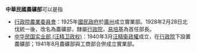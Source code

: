 '''中華民國農礦部'''可以是指
*[[行政院農業委員會|行政院農業委員會]]：1925年[[國民政府|國民政府]]於[[廣州|廣州]]成立實業部。1928年2月28日北伐統一後，改名為農礦部，隸屬[[行政院|行政院]]，[[易培基|易培基]]為首任部長。
*[[中华民国实业部_(汪精卫政权)|中华民国实业部 (汪精卫政权)]]：1940年3月[[汪精衛政權|汪精衛政權]]成立，在[[行政院_(汪精卫政权)|行政院]]下設置農礦部；1941年8月農礦部與工商部合併成立實業部。

{{disambig|cat=七字組織機構消歧義}}